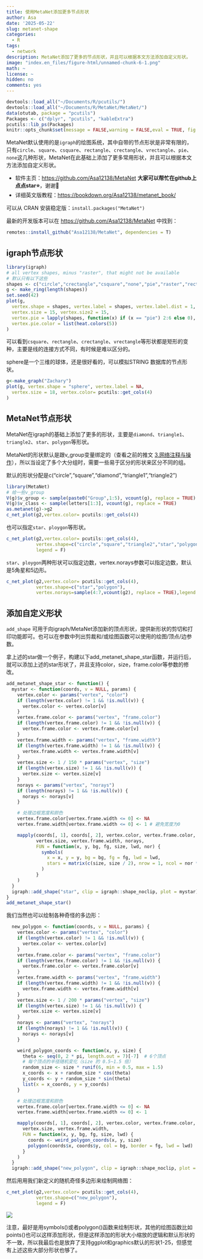 ```yaml
---
title: 使用MetaNet添加更多节点形状
author: Asa
date: '2025-05-22'
slug: metanet-shape
categories:
  - R
tags:
  - network
description: MetaNet添加了更多的节点形状，并且可以根据本文方法添加自定义形状。
image: "index.en_files/figure-html/unnamed-chunk-6-1.png"
math: ~
license: ~
hidden: no
comments: yes
---
```


```r
devtools::load_all("~/Documents/R/pcutils/")
devtools::load_all("~/Documents/R/MetaNet/MetaNet/")
data(otutab, package = "pcutils")
Packages <- c("dplyr", "pcutils", "kableExtra")
pcutils::lib_ps(Packages)
knitr::opts_chunk$set(message = FALSE,warning = FALSE,eval = TRUE, fig.width=8,fig.height=5)
```

MetaNet默认使用的是`igraph`的绘图系统，其中自带的节点形状是非常有限的，只有`circle`、`square`、`csquare`、`rectangle`、`crectangle`、`vrectangle`、`pie`、`none`这几种形状，MetaNet在此基础上添加了更多常用形状，并且可以根据本文方法添加自定义形状。

- 软件主页：<https://github.com/Asa12138/MetaNet> **大家可以帮忙在github上点点star⭐️**，谢谢🙏
- 详细英文版教程：<https://bookdown.org/Asa12138/metanet_book/>

可以从 CRAN 安装稳定版：`install.packages("MetaNet")`  

最新的开发版本可以在 <https://github.com/Asa12138/MetaNet> 中找到：

```r
remotes::install_github("Asa12138/MetaNet", dependencies = T)
```


## igraph节点形状

```r
library(igraph)
# all vertex shapes, minus "raster", that might not be available
# 默认只有以下这些
shapes <- c("circle","crectangle","csquare","none","pie","raster","rectangle","sphere","square","vrectangle")
g <- make_ring(length(shapes))
set.seed(42)
plot(g,
  vertex.shape = shapes, vertex.label = shapes, vertex.label.dist = 1,
  vertex.size = 15, vertex.size2 = 15,
  vertex.pie = lapply(shapes, function(x) if (x == "pie") 2:6 else 0),
  vertex.pie.color = list(heat.colors(5))
)
```

可以看到`csquare`、`rectangle`、`crectangle`、`vrectangle`等形状都是矩形的变种，主要是线的连接方式不同，有时候是难以区分的。

sphere是一个三维的球体，还是很好看的，可以模拟STRING 数据库的节点形状。

```r
g<-make_graph("Zachary")
plot(g, vertex.shape = "sphere", vertex.label = NA,
  vertex.size = 18, vertex.color= pcutils::get_cols(4)
)
```


## MetaNet节点形状

MetaNet在igraph的基础上添加了更多的形状，主要是`diamond`、`triangle1`、`triangle2`、`star`、`polygon`等形状。

MetaNet的形状默认是跟v_group变量绑定的（查看之前的推文 [3.网络注释与操作](../metanet-3)），所以当设定了多个大分组时，需要一些易于区分的形状来区分不同的组。

默认的形状分配是c("circle","square","diamond","triangle1","triangle2")

```r
library(MetaNet)
# 给一些v_group
V(g)$v_group <- sample(paste0("Group",1:5), vcount(g), replace = TRUE)
V(g)$v_class <- sample(letters[1:3], vcount(g), replace = TRUE)
as.metanet(g)->g2
c_net_plot(g2,vertex.color= pcutils::get_cols(4))
```

也可以指定`star`、`ploygon`等形状。

```r
c_net_plot(g2,vertex.color= pcutils::get_cols(4),
           vertex.shape=c("circle","square","triangle2","star","polygon"),
           legend = F)
```
`star`、`ploygon`两种形状可以指定边数，vertex.norays参数可以指定边数，默认是5角星和5边形。

```r
c_net_plot(g2,vertex.color= pcutils::get_cols(4),
           vertex.shape=c("star","polygon"),
           vertex.norays=sample(4:7,vcount(g2), replace = TRUE),legend = F)
```


## 添加自定义形状

`add_shape` 可用于向igraph/MetaNet添加新的顶点形状，提供新形状的剪切和打印功能即可。也可以在参数中列出剪裁和/或绘图函数可以使用的绘图/顶点/边参数。

拿上述的star做一个例子，构建以下add_metanet_shape_star函数，并运行后，就可以添加上述的star形状了，并且支持color，size，frame.color等参数的修改。

```r
add_metanet_shape_star <- function() {
  mystar <- function(coords, v = NULL, params) {
    vertex.color <- params("vertex", "color")
    if (length(vertex.color) != 1 && !is.null(v)) {
      vertex.color <- vertex.color[v]
    }
    vertex.frame.color <- params("vertex", "frame.color")
    if (length(vertex.frame.color) != 1 && !is.null(v)) {
      vertex.frame.color <- vertex.frame.color[v]
    }
    vertex.frame.width <- params("vertex", "frame.width")
    if (length(vertex.frame.width) != 1 && !is.null(v)) {
      vertex.frame.width <- vertex.frame.width[v]
    }
    vertex.size <- 1 / 150 * params("vertex", "size")
    if (length(vertex.size) != 1 && !is.null(v)) {
      vertex.size <- vertex.size[v]
    }
    norays <- params("vertex", "norays")
    if (length(norays) != 1 && !is.null(v)) {
      norays <- norays[v]
    }

    # 处理边框宽度和颜色
    vertex.frame.color[vertex.frame.width <= 0] <- NA
    vertex.frame.width[vertex.frame.width <= 0] <- 1 # 避免宽度为0

    mapply(coords[, 1], coords[, 2], vertex.color, vertex.frame.color,
           vertex.size, vertex.frame.width, norays,
           FUN = function(x, y, bg, fg, size, lwd, nor) {
             symbols(
               x = x, y = y, bg = bg, fg = fg, lwd = lwd,
               stars = matrix(c(size, size / 2), nrow = 1, ncol = nor * 2), add = TRUE, inches = FALSE
             )
           }
    )
  }
  igraph::add_shape("star", clip = igraph::shape_noclip, plot = mystar)
}
add_metanet_shape_star()
```

我们当然也可以绘制各种奇怪的多边形：

```r
  new_polygon <- function(coords, v = NULL, params) {
    vertex.color <- params("vertex", "color")
    if (length(vertex.color) != 1 && !is.null(v)) {
      vertex.color <- vertex.color[v]
    }
    vertex.frame.color <- params("vertex", "frame.color")
    if (length(vertex.frame.color) != 1 && !is.null(v)) {
      vertex.frame.color <- vertex.frame.color[v]
    }
    vertex.frame.width <- params("vertex", "frame.width")
    if (length(vertex.frame.width) != 1 && !is.null(v)) {
      vertex.frame.width <- vertex.frame.width[v]
    }
    vertex.size <- 1 / 200 * params("vertex", "size")
    if (length(vertex.size) != 1 && !is.null(v)) {
      vertex.size <- vertex.size[v]
    }
    norays <- params("vertex", "norays")
    if (length(norays) != 1 && !is.null(v)) {
      norays <- norays[v]
    }

    weird_polygon_coords <- function(x, y, size) {
      theta <- seq(0, 2 * pi, length.out = 7)[-7]  # 6个顶点
      # 每个顶点的半径随机变化（size 的 0.5~1.5 倍）
      random_size <- size * runif(6, min = 0.5, max = 1.5)
      x_coords <- x + random_size * cos(theta)
      y_coords <- y + random_size * sin(theta)
      list(x = x_coords, y = y_coords)
    }

    # 处理边框宽度和颜色
    vertex.frame.color[vertex.frame.width <= 0] <- NA
    vertex.frame.width[vertex.frame.width <= 0] <- 1

    mapply(coords[, 1], coords[, 2], vertex.color, vertex.frame.color,
      vertex.size, vertex.frame.width,
      FUN = function(x, y, bg, fg, size, lwd) {
        coords <- weird_polygon_coords(x, y, size)
        polygon(coords$x, coords$y, col = bg, border = fg, lwd = lwd)
      }
    )
  }
  igraph::add_shape("new_polygon", clip = igraph::shape_noclip, plot = new_polygon)
```


然后用用我们新定义的随机奇怪多边形来绘制网络图：

```r
c_net_plot(g2,vertex.color= pcutils::get_cols(4),
           vertex.shape=c("new_polygon"),
           legend = F)
```

![](images/newpoly.png)

注意，最好是用symbols()或者polygon()函数来绘制形状，其他的绘图函数比如points()也可以这样添加形状，但是这样添加的形状大小缩放的逻辑和默认形状的不一致，所以我最后也是放弃了支持ggplot和graphics默认的形状1-25，但感觉有上述这些大部分形状也够了。

